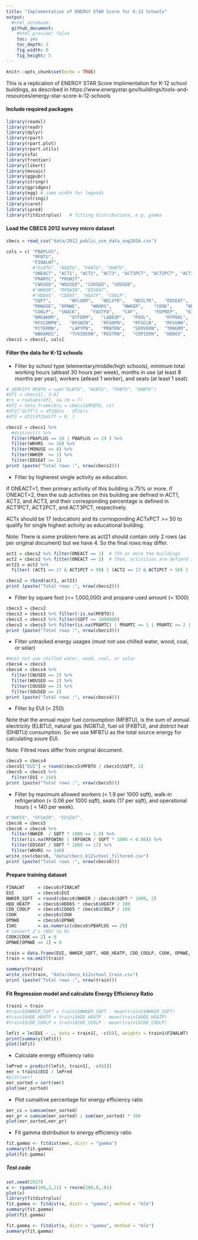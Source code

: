 ```yaml
---
title: "Implementation of ENERGY STAR Score for K-12 Schools"
output: 
  #html_notebook:
  github_document:
    #html_preview: false
    toc: yes
    toc_depth: 2
    fig_width: 8
    fig_height: 5    
---
```


```r
knitr::opts_chunk$set(echo = TRUE)
```

This is a replication of ENERGY STAR Score implimentation for K-12 school buildings, as described in https://www.energystar.gov/buildings/tools-and-resources/energy-star-score-k-12-schools

#### Include required packages
```r
library(readxl)
library(readr)
library(dplyr)
library(rpart)
library(rpart.plot)
library(rpart.utils)
library(sfa)
library(frontier)
library(likert)
library(mosaic)
library(ggpubr)
library(stringr)
library(ggridges)
library(egg) # same width for legends
library(stringi)
library(caret)
library(ipred)
library(fitdistrplus)   # fitting distributions, e.g. gamma
```


#### Load the CBECS 2012 survey micro dataset 

```r

cbecs = read_csv("data/2012_public_use_data_aug2016.csv")

cols = c( "PBAPLUS",
          "MFBTU", 
          "FINALWT",
          #"ELBTU", "NGBTU", "FKBTU", "DHBTU",
          "ONEACT", "ACT1", "ACT2", "ACT3", "ACT1PCT", "ACT2PCT", "ACT3PCT",
          "PRAMTC", "PRUNIT",
          "CWUSED", "WOUSED", "COUSED", "SOUSED",
          #"NWKER", "RFGWIN", "EDSEAT",
          #"HDD65", "CDD65", "HEATP", "COOLP",
          "SQFT",		"NFLOOR",	"NELVTR",	"NESLTR",	"EDSEAT",	"COURT",
          "MONUSE",	"OPNWE",	"WKHRS",	"NWKER",	"COOK",		"HEATP",
          "COOLP",	"SNACK",	"FASTFD",	"CAF",		"FDPREP",	"KITCHN",
          "BREAKRM",	"OTFDRM",	"LABEQP",	"POOL",		"HTPOOL",	"RFGRES",
          "RFGCOMPN",	"RFGWIN",	"RFGOPN",	"RFGCLN",	"RFGVNN",	"RFGICN",
          "PCTERMN",	"LAPTPN",	"PRNTRN",	"SERVERN",	"TRNGRM",	"STDNRM",
          "WBOARDS",	"TVVIDEON",	"RGSTRN",	"COPIERN",	"HDD65",	"CDD65")
cbecs1 = cbecs[, cols]
```

#### Filter the data for K-12 schools

- Filter by school type (elementary/middle/high schools), minimum total working hours (atleast 30 hours per week), months in use (at least 8 months per year), workers (atleast 1 worker), and seats (at least 1 seat).
```r

# VERFIFY MFBTU = sum("ELBTU", "NGBTU", "FKBTU", "DHBTU")
#df1 = cbecs1[, 3:6]
#rs = rowSums(df1, na.rm = T)
#df2 = data.frame(btu = cbecs1$MFBTU, rs)
#df2["diff"] = df2$btu - df2$rs
#df3 = df2[df2$diff > 0, ]

cbecs2 = cbecs1 %>% 
  #distinct() %>%
  filter(PBAPLUS == 28 | PBAPLUS == 29 ) %>%
  filter(WKHRS  >= 30) %>% 
  filter(MONUSE >= 8) %>%
  filter(NWKER  >= 1) %>%
  filter(EDSEAT >= 1)
print (paste("Total rows :", nrow(cbecs2)))
```

- Filter by higherest single activity as education.

if ONEACT=1, then primary activity of this building is 75% or more.
if ONEACT=2, then the sub activities on this building are defined in ACT1, ACT2, and ACT3, and their corresponding percentage is defined in ACT1PCT, ACT2PCT, and ACT3PCT, respectively. 

ACTx should be 17 (education) and its corresponding ACTxPCT >= 50 to qualify for single highest activity as educational building.

Note: There is some problem here as act21 should contain only 2 rows (as per original document) but we have 4. So the final rows may differ.
```r

act1 = cbecs2 %>% filter(ONEACT == 1)  # 75% or more the buildings
act2 = cbecs2 %>% filter(ONEACT == 2)  # then, activities are defiend in ACT1, ACT2, ACT3
act21 = act2 %>% 
  filter( (ACT1 == 17 & ACT1PCT > 50) | (ACT2 == 17 & ACT2PCT > 50) | (ACT3 == 17 & ACT3PCT > 50))

cbecs2 = rbind(act1, act21)
print (paste("Total rows :", nrow(cbecs2)))
```


- Filter by square foot (<= 1,000,000) and propane used amount (< 1000)
```r
cbecs3 = cbecs2
cbecs3 = cbecs3 %>% filter(!is.na(MFBTU))
cbecs3 = cbecs3 %>% filter(SQFT <= 1000000)
cbecs3 = cbecs3 %>% filter(is.na(PRAMTC) | PRAMTC == 1 | PRAMTC == 2 | PRAMTC == 3 )
print (paste("Total rows :", nrow(cbecs3)))
```


- Filter untracked energy usages (must not use chilled water, wood, coal, or solar)
```r
#must not use chilled water, wood, coal, or solar
cbecs4 = cbecs3
cbecs4 = cbecs4 %>% 
  filter(CWUSED == 2) %>%
  filter(WOUSED == 2) %>% 
  filter(COUSED == 2) %>% 
  filter(SOUSED == 2)
print (paste("Total rows :", nrow(cbecs4)))
```

- Filter by EUI (< 250)

Note that the annual major fuel consumption (MFBTU), is the sum of annual electricity (ELBTU), natural gas (NGBTU), fuel oil (FKBTU), and district heat (DHBTU) consumption. So we use MFBTU as the total source energy for calculating soure EUI.

Note: Filtred rows differ from original document.
```r
cbecs5 = cbecs4
cbecs5["EUI"] = round(cbecs5$MFBTU / cbecs5$SQFT, 1)
cbecs5 = cbecs5 %>% 
  filter(EUI < 250)
print (paste("Total rows :", nrow(cbecs5)))
```

- Filter by maximum allowed workers (< 1.9 per 1000 sqft), walk-in refrigeration (< 0.06 per 1000 sqft), seats (17 per sqft), and operational hours ( < 140 per week).
```r
#"NWKER", "RFGWIN", "EDSEAT",
cbecs6 = cbecs5
cbecs6 = cbecs6 %>% 
  filter(NWKER  / SQFT * 1000 <= 1.9) %>% 
  filter(is.na(RFGWIN) | (RFGWIN / SQFT * 1000 < 0.06)) %>% 
  filter(EDSEAT / SQFT * 1000 <= 17) %>%
  filter(WKHRS <= 140)
write_csv(cbecs6, "data/cbecs_k12school_filtered.csv")
print (paste("Total rows :", nrow(cbecs6)))
```


#### Prepare training dataset
```r
FINALWT     = cbecs6$FINALWT
EUI         = cbecs6$EUI 
NWKER_SQFT  = round(cbecs6$NWKER / cbecs6$SQFT * 1000, 2)
HDD_HEATP   = cbecs6$HDD65 * cbecs6$HEATP / 100
CDD_COOLP   = cbecs6$CDD65 * cbecs6$COOLP / 100
COOK        = cbecs6$COOK
OPNWE       = cbecs6$OPNWE
ISHC        = as.numeric(cbecs6$PBAPLUS == 29)
# convert 2's (NO) to 0s
COOK[COOK == 2] = 0
OPNWE[OPNWE == 2] = 0

train = data.frame(EUI, NWKER_SQFT, HDD_HEATP, CDD_COOLP, COOK, OPNWE, ISHC, FINALWT)
train = na.omit(train)

summary(train)
write_csv(train, "data/cbecs_k12school_train.csv")
print (paste("Total rows :", nrow(train)))
```

#### Fit Regression model and calculate Energy Efficiency Ratio
```r
train1 = train
#train1$NWKER_SQFT = train1$NWKER_SQFT - mean(train1$NWKER_SQFT)
#train1$HDD_HEATP = train1$HDD_HEATP - mean(train1$HDD_HEATP)
#train1$CDD_COOLP = train1$CDD_COOLP - mean(train1$CDD_COOLP)

lmfit = lm(EUI ~ ., data = train1[, -c(8)], weights = train1$FINALWT)
print(summary(lmfit))
plot(lmfit)
```

- Calculate energy efficiency ratio
```r
lmPred = predict(lmfit, train1[, -c(8)])
eer = train1$EUI / lmPred
#plot(eer)
eer_sorted = sort(eer)
plot(eer_sorted)
```

- Plot cumaltive percentage for energy efficiency ratio
```r
eer_cs = cumsum(eer_sorted)
eer_pr = cumsum(eer_sorted) / sum(eer_sorted) * 100
plot(eer_sorted,eer_pr)
```

- Fit gamma distribution to energy efficiency ratio
```r
fit.gamma <- fitdist(eer, distr = "gamma")
summary(fit.gamma)
plot(fit.gamma)
```


##### Test code
```r
set.seed(2017)
x <- rgamma(100,2,11) + rnorm(100,0,.01)
plot(x)
library(fitdistrplus)
fit.gamma <- fitdist(x, distr = "gamma", method = "mle")
summary(fit.gamma)
plot(fit.gamma)

fit.gamma <- fitdist(x, distr = "gamma", method = "mle")
summary(fit.gamma)

```